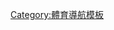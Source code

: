{{Navbox
|name    = 力量運動
|title   = 力量運動
|listclass = hlist

|image   = [[File:Frederick Winters during 1904 Summer Olympics.jpg|40px]]
|list1   = 
* [[健美]]
* [[握力]]
* [[壺鈴舉]]
* [[举重]]
* [[健力]]
* [[大力士運動]]
* [[Mas-wrestling]]
* [[比腕力]]

|below   = 相關條目：[[負重訓練]]
}}<noinclude>
[[Category:力量運動| ]]
[[Category:體育導航模板]]
</noinclude>